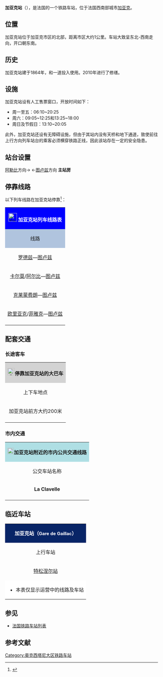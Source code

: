 {{Infobox station
| name          =[[File:Sncf-logo.svg|32x32px]]加亚克站<br>Gare de Gaillac 
| type          = [[法国铁路|法国铁路]]
| image = File:Gare de Gaillac-2014.jpg
|image_caption = 加亚克站（2014年10月）
| address       = {{FRA}}[[塔恩省|塔恩省]][[加亚克|加亚克]]
| latd          = 43
| latm          = 54
| lats          = 22
| latNS         = N
| longd         = 1
| longm         = 53
| longs         = 41
| longEW        = E
| operator = [[File:Sncf-logo.svg|32x32px]]
| coordinates_display = yes
| iso_region    = FR
| line          = 
* {{link-fr|布里夫－图卢兹铁路|Ligne de Brive-la-Gaillarde à Toulouse-Matabiau via Capdenac}}
| platform      = 2
| tracks        = 2
| elevation = 143米
| opened        = 1864年10月24日
| rebuilt =
| status = 使用中
| closed        = 
| passengers= 约21.8万人次
| pass_year= 2014年
| station_type = 客运车站，兼办货运业务
| connections = 
* 加亚克城市公交
* Tarn'Bus
| route_map =
| map_locator   = 
| note =
}}

'''加亚克站'''（{{lang-fr|Gare de Gaillac}}），是法国的一个铁路车站，位于法国西南部城市[[加亚克|加亚克]]。

==位置==

加亚克站位于加亚克市区的北部，距离市区大约1公里。车站大致呈东北-西南走向，开口朝东南。

==历史==

加亚克站建于1864年，和{{link-fr|布里夫－图卢兹铁路|Ligne de Brive-la-Gaillarde à Toulouse-Matabiau via Capdenac}}一道投入使用。2010年进行了修缮。

==设施==

加亚克站设有人工售票窗口，开放时间如下：
* 周一至五：06:10~20:25
* 周六：09:05~12:25和13:25~18:00
* 周日及节假日：13:10~20:05

此外，加亚克站还设有无障碍设施，但由于其站内没有天桥和地下通道，致使前往上行方向列车站台的乘客必须横穿铁路正线，因此该站存在一定的安全隐患。

==站台设置==

{{RailStStart|西北}}
{{RailStLine|||已废弃||}}
{{RailStPlatform|岛||||}}
{{RailStLine|B||{{link-fr|布里夫－图卢兹铁路|Ligne de Brive-la-Gaillarde à Toulouse-Matabiau via Capdenac}}|||||}}[[阿勒比城站|阿勒比]]方向→
{{RailStLine|A||{{link-fr|布里夫－图卢兹铁路|Ligne de Brive-la-Gaillarde à Toulouse-Matabiau via Capdenac}}}}←[[图卢兹马塔比奥站|图卢兹]]方向
{{RailStPlatform|侧d||||}}
'''主站房'''
{{RailStEnd|东南}}

== 停靠线路 ==

{{动态列表|最后更新时间：2016年10月27日。本章节内容仅供参考，不排除因施工或罢工而引发的临时性变更。欢迎修正和补充}}

以下列车线路在加亚克站停靠<ref>{{Cite web|url=http://www.sncf.com/fr/gare/horaires/gaillac|title=GAILLAC|accessdate=2016-10-27|author=SNCF|date=|language=法语|publisher=SNCF}}{{Dead link|date=2018年7月 |bot=InternetArchiveBot |fix-attempted=yes }}</ref>：

{| class="wikitable mw-collapsible" 
|colspan="5" style="background:#0000FF" align="center" |[[File:Sncf-logo.svg|28x28px]] <font color=#FFFFFF>'''加亚克站列车线路表'''</font>
|-
!style="background:#B0C4DE"| 线路
!style="background:#B0C4DE"|车种
!style="background:#B0C4DE"|上一站
!style="background:#B0C4DE"|下一站
!style="background:#B0C4DE"|大致运行频率{{noteTag|name=noteA}}
|-
|[[罗德兹站|罗德兹]]—[[图卢兹马塔比奥站|图卢兹]]
| rowspan="4" align="center"|'''[[法国大区列车|TER]]'''
|[[阿勒比城站|阿尔比]]/[[特松涅尔站|特松涅尔]]
|[[塔恩河畔里勒站|塔恩河畔里勒]]
|每天8趟左右
|-
|[[卡尔莫站|卡尔莫]]/[[阿勒比城站|阿尔比]]—[[图卢兹马塔比奥站|图卢兹]]
|[[特松涅尔站|特松涅尔]]
|[[塔恩河畔里勒站|塔恩河畔里勒]]
|每天5~8趟
|-
|[[克莱蒙费朗站|克莱蒙费朗]]—[[图卢兹马塔比奥站|图卢兹]]
|[[天弦-旺德拉克站|天弦]]
|[[塔恩河畔里勒站|塔恩河畔里勒]]
|每天1趟{{noteTag|name=noteB}}
|-
|[[欧里亚克站|欧里亚克]]/[[菲雅克站|菲雅克]]—[[图卢兹马塔比奥站|图卢兹]]
|[[天弦-旺德拉克站|天弦]]
|[[塔恩河畔里勒站|塔恩河畔里勒]]
|每天3~5趟
|-
|colspan="5" style="background:#FFFFFF"|{{noteFoot|1=
{{noteTag|name=noteA|1=在本栏中，往返1次为"1趟"；除特别标明外，其数据仅工作日有效，周末及节假日列车数量可能会减少}}
{{noteTag|name=noteB|1=该线路在部分时段需要在[[特松涅尔站|特松涅尔]]进行换乘}}
}}
|}

==配套交通==
===长途客车===

{| class="wikitable mw-collapsible" 
|colspan="3" align="center" style="background:#D3D3D3" |[[File:BSicon_BUS.svg|24x24px]]'''停靠加亚克站的大巴车'''
|-
!align="center" |上下车地点
!align="center" |运营单位
!align="center" |主要目的地{{noteTag|name=noteA}}
|-
| rowspan="3" align="center" |加亚克站前方大约200米
|align="center" |奥克西塔尼城际客运<br>Car Midi-Pyrénées
|[[蒙托邦波旁城站|蒙托邦]]、[[阿尔比|阿尔比]]{{noteTag|name=noteB}}
|-
|align="center" |{{link-fr|塔恩省城际客运|Tarn'bus}}<br>[https://web.archive.org/web/20160910020717/http://tarnbus.tarn.fr/admin/data/Tarnbus%20R%C3%A9seau%202015%20.pdf Tarn'bus]
|[[卡斯特尔_(塔恩省)|卡斯特]]、[[拉沃尔|拉沃尔]]、[[圣叙尔皮斯|圣叙尔皮斯]]、[[格罗耶|格罗耶]]、[[洛特勒克|洛特勒克]]{{noteTag|name=noteC}}
|-
|align="center" |[[SNCF|SNCF]]
|（''当某条铁路线施工或罢工时，SNCF可能会提供途径该线路沿途站点的大巴车''{{noteTag|name=noteB}}）
|-
|colspan="3" style="background:#FFFFFF"|{{noteFoot|1=
{{noteTag|name=noteA|1=本栏不包括可以联程中转前往的目的地}}
{{noteTag|name=noteB|1=其车票可与SNCF的同线路车票通用}}
{{noteTag|name=noteC|1=部分城际客运线路仅周一至五开行}}
}}
|}

===市内交通===

{| class="wikitable mw-collapsible" 
|colspan="3" align="center" style="background:#AFDFE4"|[[File:Bus-logo.svg|21x21px]]'''加亚克站附近的市内公共交通线路'''
|-
!align="center" |公交车站名称
!align="center" |位置
!align="center" |停靠线路{{noteTag|name=noteA}}<ref>{{Cite web|url=http://www.ville-gaillac.fr/images/M_fichiers/2016/horaires_la_navette_fev_2016_gaillac.pdf|title=horaires_la_navette_fev_2016_gaillac.pdf|accessdate=2016-10-27|author=Ville-Gaillac|date=|language=法语|publisher=|archive-date=2016-03-07|archive-url=https://web.archive.org/web/20160307023941/http://www.ville-gaillac.fr/images/M_fichiers/2016/horaires_la_navette_fev_2016_gaillac.pdf|dead-url=no}}</ref>
|-
|'''La Clavelle'''
|加亚克站正前方大约200米
|3路、4路
|-
|colspan="3" style="background:#FFFFFF"|{{noteFoot|1=
{{noteTag|name=noteA|1=加亚克市区内的所有公交线路在周日及节假日均停运}}
}}
|}

==临近车站==

{|class="wikitable mw-collapsible" style="margin: 0 auto; width:42em;"
|colspan="3" style="background:#082567" align="center"|<font color=#FFFFFF>'''加亚克站（<span style="font-size:11pt;">Gare de Gaillac</span>）'''</font>
|-
!上行车站
!线路
!下行车站
|-
|align="center" |[[特松涅尔站|特松涅尔站]]
|align="center" |'''{{link-fr|布里夫－图卢兹铁路|Ligne de Brive-la-Gaillarde à Toulouse-Matabiau via Capdenac}}'''
|align="center" |[[塔恩河畔里勒站|塔恩河畔里勒站]]
|-
|colspan="3" style="background:#FFFFFF"|
*本表仅显示运营中的线路及车站
|}

==参见==
* [[法国铁路车站列表|法国铁路车站列表]]
== 参考文献 ==
{{Reflist}}

{{法国主要火车站列表}}

[[Category:奥克西塔尼大区铁路车站|Category:奥克西塔尼大区铁路车站]]
